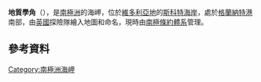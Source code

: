{{coord|77|00|30|S|162|34|00|E|source:GNIS|display=title}}

'''地質學角'''（{{lang-en|Cape Geology}}），是[[南極洲|南極洲]]的海岬，位於[[維多利亞地|維多利亞地]]的[[斯科特海岸|斯科特海岸]]，處於[[格蘭納特港|格蘭納特港]]南部，由[[英國|英國]]探險隊繪入地圖和命名，現時由[[南極條約體系|南極條約體系]]管理。

==參考資料==
{{usgs-gazetteer|id=5588|name=Geology, Cape}}

{{DEFAULTSORT:Cape Geology}}
[[Category:南極洲海岬|Category:南極洲海岬]]


{{ScottCoast-geo-stub}}